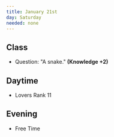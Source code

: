 ```yaml
---
title: January 21st
day: Saturday
needed: none
---
```


## Class
- Question: "A snake." **(Knowledge +2)**

## Daytime
- Lovers Rank 11

## Evening
- Free Time